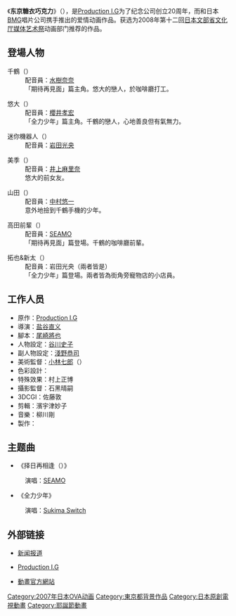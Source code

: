 {{Infobox animanga/Headerofja
|標題= 東京糖衣巧克力
|圖像= 
|尺寸= 
|說明= 
|日文名稱= 東京マーブルチョコレート
|英文名稱= Tokyo Marble Chocolate
|假名= 
|羅馬字= 
|類型= 
}}
{{Infobox animanga/OVA
|標題= 東京糖衣巧克力
|原作= [[Production_I.G|Production I.G]]
|導演= [[盐谷直义|盐谷直义]]
|企畫= 
|系列構成= 
|腳本= 尾崎将也
|分鏡= 
|演出= 
|人物原案= 
|人物設定= 谷川史子
|作畫監督= 
|機械設定= 
|美術監督= 
|色彩設計= 
|撮影監督= 
|音響監督= 
|音樂= 柳川剛
|動畫製作= Production I.G
|製作= [[製作委員会|東京糖衣巧克力製作委員会]]
|發售日= 
|開始= 2007年12月5日
|結束=
|話數= 全1話
|其他= 
|Copyright= 
}}
{{Infobox animanga/Footerofja}}
《'''东京糖衣巧克力'''》（{{lang-ja|東京マーブルチョコレート}}），是[[Production_I.G|Production I.G]]为了纪念公司创立20周年，而和日本[[BMG|BMG]]唱片公司携手推出的爱情动画作品。获选为2008年第十二回[[日本|日本]][[文部省|文部省]][[文化厅媒体艺术祭|文化厅媒体艺术祭]]动画部门推荐的作品。

== 登場人物 ==
;千鶴（{{lang|ja|チヅル}}）
:配音員：[[水樹奈奈|水樹奈奈]]
:「期待再見面」篇主角。悠大的戀人，於咖啡廳打工。

;悠大（{{lang|ja|悠大}}）
:配音員：[[櫻井孝宏|櫻井孝宏]]
:「全力少年」篇主角。千鶴的戀人，心地善良但有氣無力。

;迷你機器人（{{lang|ja|ミニロバ}}）
:配音員：[[岩田光央|岩田光央]]

;美季（{{lang|ja|ミキ}}）
:配音員：[[井上麻里奈|井上麻里奈]]
:悠大的前女友。

;山田（{{lang|ja|山田}}）
:配音員：[[中村悠一|中村悠一]]
:意外地撿到千鶴手機的少年。

;高田前輩（{{lang|ja|高田先輩}}）
:配音員：[[SEAMO|SEAMO]]
:「期待再見面」篇登場。千鶴的咖啡廳前輩。

;拓也&新太（{{lang|ja|タクヤ&シンタ}}）
:配音員：岩田光央（兩者皆是）
:「全力少年」篇登場。兩者皆為街角旁寵物店的小店員。

== 工作人员 ==
*原作：[[Production_I.G|Production I.G]]
*導演：[[盐谷直义|盐谷直义]]
*腳本：[[尾崎將也|尾崎將也]]
*人物設定：[[谷川史子|谷川史子]]
*副人物設定：[[淺野恭司|淺野恭司]]
*美術監督：[[小林七郎|小林七郎]]（{{lang|ja|小林プロダクション}}）
*色彩設計：{{lang|ja|広瀬いづみ}}
*特殊效果：村上正博
*攝影監督：石黑晴嗣
*3DCGI：佐藤敦
*剪輯：濱宇津妙子
*音樂：柳川剛
*製作：{{lang|ja|東京マーブルチョコレート製作委員会}}

== 主题曲 ==
*《择日再相逢（{{lang|ja|マタアイマショウ}}）》
:演唱：[[SEAMO|SEAMO]]
*《全力少年》
:演唱：[[Sukima_Switch|Sukima Switch]]

== 外部链接 ==
*{{zh-cn}}[https://web.archive.org/web/20070928011111/http://www.pcgames.com.cn/cartoon/dvdzone/theater/0707/915770.html 新闻报道]
*{{ja}}[https://web.archive.org/web/20170909234054/https://www.production-ig.co.jp/ Production I.G]
*{{ja}}[http://www.tokyomarble.com/ 動畫官方網站]{{Wayback|url=http://www.tokyomarble.com/ |date=20070714142350 }}

{{DEFAULTSORT:Tokyo Marble Chocolate}}
{{Production I.G}}
{{鹽谷直義執導作品}}
[[Category:2007年日本OVA动画|Category:2007年日本OVA动画]]
[[Category:東京都背景作品|Category:東京都背景作品]]
[[Category:日本原創電視動畫|Category:日本原創電視動畫]]
[[Category:耶誕節動畫|Category:耶誕節動畫]]